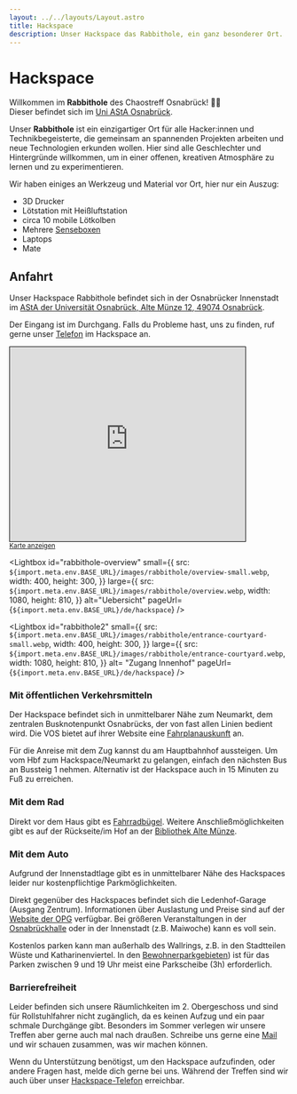 ```yaml
---
layout: ../../layouts/Layout.astro
title: Hackspace
description: Unser Hackspace das Rabbithole, ein ganz besonderer Ort.
---
```



# Hackspace

Willkommen im **Rabbithole** des Chaostreff Osnabrück! 🐇✨<br/>
Dieser befindet sich im [Uni AStA Osnabrück](/de/hackspace#anfahrt).

Unser **Rabbithole** ist ein einzigartiger Ort für alle Hacker:innen und Technikbegeisterte, die gemeinsam an spannenden Projekten arbeiten und neue Technologien erkunden wollen. Hier sind alle Geschlechter und Hintergründe willkommen, um in einer offenen, kreativen Atmosphäre zu lernen und zu experimentieren.

Wir haben einiges an Werkzeug und Material vor Ort, hier nur ein Auszug:

- 3D Drucker
- Lötstation mit Heißluftstation
- circa 10 mobile Lötkolben
- Mehrere [Senseboxen](https://sensebox.de/)
- Laptops
- Mate

## Anfahrt

Unser Hackspace Rabbithole befindet sich in der Osnabrücker Innenstadt im [AStA der Universität Osnabrück, Alte Münze 12, 49074 Osnabrück](https://www.openstreetmap.org/way/696172783).

Der Eingang ist im Durchgang. Falls du Probleme hast, uns zu finden, ruf gerne unser [Telefon](/de/contact) im Hackspace an.

<iframe
  width="425"
  height="350"
  src="https://www.openstreetmap.org/export/embed.html?bbox=8.043885827064516%2C52.27170106338023%2C8.047828674316408%2C52.273778889502324&amp;layer=mapnik&amp;marker=52.27273998861608%2C8.04585725069046"
  style="border: 1px solid black"
></iframe>
<br />
<small>
  <a
    rel="noreferrer"
    target="_blank"
    href="https://www.openstreetmap.org/?mlat=52.272740&amp;mlon=8.045857#map=19/52.272740/8.045857"
  >
    Karte anzeigen
  </a>
</small>

<div className="flex gap-3">
<Lightbox
  id="rabbithole"
  small={{
    src: `${import.meta.env.BASE_URL}/images/rabbithole/entrance-ledenhof-small.webp`,
    width: 400,
    height: 300,
  }}
  large={{
    src: `${import.meta.env.BASE_URL}/images/rabbithole/entrance-ledenhof.webp`,
    width: 1080,
    height: 810,
  }}
  alt="Zugang Ledenhof"
  pageUrl={`${import.meta.env.BASE_URL}/de/hackspace`}
/>

<Lightbox
  id="rabbithole-overview"
  small={{
    src: `${import.meta.env.BASE_URL}/images/rabbithole/overview-small.webp`,
    width: 400,
    height: 300,
  }}
  large={{
    src: `${import.meta.env.BASE_URL}/images/rabbithole/overview.webp`,
    width: 1080,
    height: 810,
  }}
  alt="Uebersicht"
  pageUrl={`${import.meta.env.BASE_URL}/de/hackspace`}
/>

<Lightbox
  id="rabbithole2"
  small={{
    src: `${import.meta.env.BASE_URL}/images/rabbithole/entrance-courtyard-small.webp`,
    width: 400,
    height: 300,
  }}
  large={{
    src: `${import.meta.env.BASE_URL}/images/rabbithole/entrance-courtyard.webp`,
    width: 1080,
    height: 810,
  }}
  alt= "Zugang Innenhof"
  pageUrl={`${import.meta.env.BASE_URL}/de/hackspace`}
/>
</div>

### Mit öffentlichen Verkehrsmitteln

Der Hackspace befindet sich in unmittelbarer Nähe zum Neumarkt, dem zentralen Busknotenpunkt Osnabrücks, der von fast allen Linien bedient wird.
Die VOS bietet auf ihrer Website eine [Fahrplanauskunft](https://www.vos.info/fahrplaner/#depart!Z%7COsnabr%C3%BCck%20Neumarkt) an.

Für die Anreise mit dem Zug kannst du am Hauptbahnhof aussteigen. Um vom Hbf zum Hackspace/Neumarkt zu gelangen, einfach den nächsten Bus an Bussteig 1 nehmen. Alternativ ist der Hackspace auch in 15 Minuten zu Fuß zu erreichen.

### Mit dem Rad

Direkt vor dem Haus gibt es [Fahrradbügel](https://www.openstreetmap.org/node/473015925). Weitere Anschließmöglichkeiten gibt es auf der Rückseite/im Hof an der [Bibliothek Alte Münze](https://www.openstreetmap.org/node/1747348346).

### Mit dem Auto

Aufgrund der Innenstadtlage gibt es in unmittelbarer Nähe des Hackspaces leider nur kostenpflichtige Parkmöglichkeiten.

Direkt gegenüber des Hackspaces befindet sich die Ledenhof-Garage (Ausgang Zentrum). Informationen über Auslastung und Preise sind auf der [Website der OPG](https://www.parken-osnabrueck.de/parken/parkplatzsuche/detail/parkhaus-ledenhof-garage.html) verfügbar. Bei größeren Veranstaltungen in der [Osnabrückhalle](https://www.osnabrueckhalle.de/besuchen/programm/) oder in der Innenstadt (z.B. Maiwoche) kann es voll sein.

Kostenlos parken kann man außerhalb des Wallrings, z.B. in den Stadtteilen Wüste und Katharinenviertel. In den [Bewohnerparkgebieten](https://service.osnabrueck.de/dienstleistungen/-/egov-bis-detail/dokument/374063/download?_9_WAR_vrportlet_priv_r_p_action=bisview-dienstleistung-show)) ist für das Parken zwischen 9 und 19 Uhr meist eine Parkscheibe (3h) erforderlich.

### Barrierefreiheit

Leider befinden sich unsere Räumlichkeiten im 2. Obergeschoss und sind für Rollstuhlfahrer nicht zugänglich, da es keinen Aufzug und ein paar schmale Durchgänge gibt. Besonders im Sommer verlegen wir unsere Treffen aber gerne auch mal nach draußen. Schreibe uns gerne eine [Mail](/kontakt) und wir schauen zusammen, was wir machen können.

Wenn du Unterstützung benötigst, um den Hackspace aufzufinden, oder andere Fragen hast, melde dich gerne bei uns. Während der Treffen sind wir auch über unser [Hackspace-Telefon](/kontakt) erreichbar.
